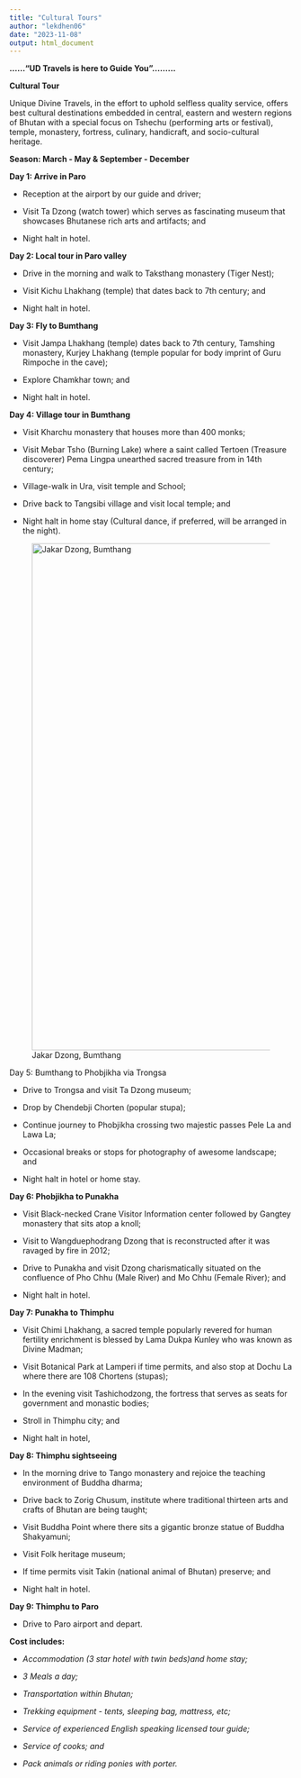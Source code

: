```yaml
---
title: "Cultural Tours"
author: "lekdhen06"
date: "2023-11-08"
output: html_document
---
```


**......"UD Travels is here to Guide You".........**

**Cultural Tour**

Unique Divine Travels, in the effort to uphold selfless quality service, offers best cultural destinations embedded in central, eastern and western regions of Bhutan with a special focus on Tshechu (performing arts or festival), temple, monastery, fortress, culinary, handicraft, and socio-cultural heritage. 


**Season: March - May & September - December**

**Day 1: Arrive in Paro**

-   Reception at the airport by our guide and driver;

-   Visit Ta Dzong (watch tower) which serves as fascinating museum that showcases Bhutanese rich arts and artifacts; and

-   Night halt in hotel.

**Day 2: Local tour in Paro valley**

-   Drive in the morning and walk to Taksthang monastery (Tiger Nest);

-   Visit Kichu Lhakhang (temple) that dates back to 7th century; and

-   Night halt in hotel.

**Day 3: Fly to Bumthang**

-   Visit Jampa Lhakhang (temple) dates back to 7th century, Tamshing monastery, Kurjey Lhakhang (temple popular for body imprint of Guru Rimpoche in the cave);

-   Explore Chamkhar town; and

-   Night halt in hotel.

**Day 4: Village tour in Bumthang**

-   Visit Kharchu monastery that houses more than 400 monks;

-   Visit Mebar Tsho (Burning Lake) where a saint called Tertoen (Treasure discoverer) Pema Lingpa unearthed sacred treasure from in 14th century;

-   Village-walk in Ura, visit temple and School;

-   Drive back to Tangsibi village and visit local temple; and

-   Night halt in home stay (Cultural dance, if preferred, will be arranged in the night).

![Jakar Dzong, Bumthang](/img/Jakar-dzong.jpg){width="900"}

Day 5: Bumthang to Phobjikha via Trongsa

-   Drive to Trongsa and visit Ta Dzong museum;

-   Drop by Chendebji Chorten (popular stupa);

-   Continue journey to Phobjikha crossing two majestic passes Pele La and Lawa La;

-   Occasional breaks or stops for photography of awesome landscape; and

-   Night halt in hotel or home stay.

**Day 6: Phobjikha to Punakha**

-   Visit Black-necked Crane Visitor Information center followed by Gangtey monastery that sits atop a knoll;

-   Visit to Wangduephodrang Dzong that is reconstructed after it was ravaged by fire in 2012;

-   Drive to Punakha and visit Dzong charismatically situated on the confluence of Pho Chhu (Male River) and Mo Chhu (Female River); and

-   Night halt in hotel.

**Day 7: Punakha to Thimphu**

-   Visit Chimi Lhakhang, a sacred temple popularly revered for human fertility enrichment is blessed by Lama Dukpa Kunley who was known as Divine Madman;

-   Visit Botanical Park at Lamperi if time permits, and also stop at Dochu La where there are 108 Chortens (stupas);

-   In the evening visit Tashichodzong, the fortress that serves as seats for government and monastic bodies;

-   Stroll in Thimphu city; and

-   Night halt in hotel,

**Day 8: Thimphu sightseeing**

-   In the morning drive to Tango monastery and rejoice the teaching environment of Buddha dharma;

-   Drive back to Zorig Chusum, institute where traditional thirteen arts and crafts of Bhutan are being taught;

-   Visit Buddha Point where there sits a gigantic bronze statue of Buddha Shakyamuni;

-   Visit Folk heritage museum;

-   If time permits visit Takin (national animal of Bhutan) preserve; and

-   Night halt in hotel.

**Day 9: Thimphu to Paro**

-   Drive to Paro airport and depart.


**Cost includes:**

-	*Accommodation (3 star hotel with twin beds)and home stay;*

-	*3 Meals a day;*

-	*Transportation within Bhutan;*

-	*Trekking equipment - tents, sleeping bag, mattress, etc;* 

-	*Service of experienced English speaking licensed  tour guide;*

-	*Service of cooks; and*

-	*Pack animals or riding ponies with porter.*
